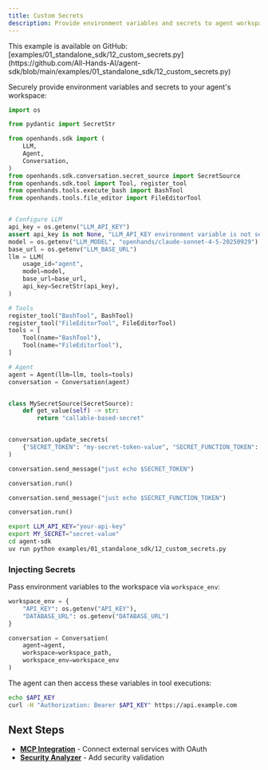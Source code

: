 ```yaml
---
title: Custom Secrets
description: Provide environment variables and secrets to agent workspace securely.
---
```


<Note>
This example is available on GitHub: [examples/01_standalone_sdk/12_custom_secrets.py](https://github.com/All-Hands-AI/agent-sdk/blob/main/examples/01_standalone_sdk/12_custom_secrets.py)
</Note>

Securely provide environment variables and secrets to your agent's workspace:

```python icon="python" expandable examples/01_standalone_sdk/12_custom_secrets.py
import os

from pydantic import SecretStr

from openhands.sdk import (
    LLM,
    Agent,
    Conversation,
)
from openhands.sdk.conversation.secret_source import SecretSource
from openhands.sdk.tool import Tool, register_tool
from openhands.tools.execute_bash import BashTool
from openhands.tools.file_editor import FileEditorTool


# Configure LLM
api_key = os.getenv("LLM_API_KEY")
assert api_key is not None, "LLM_API_KEY environment variable is not set."
model = os.getenv("LLM_MODEL", "openhands/claude-sonnet-4-5-20250929")
base_url = os.getenv("LLM_BASE_URL")
llm = LLM(
    usage_id="agent",
    model=model,
    base_url=base_url,
    api_key=SecretStr(api_key),
)

# Tools
register_tool("BashTool", BashTool)
register_tool("FileEditorTool", FileEditorTool)
tools = [
    Tool(name="BashTool"),
    Tool(name="FileEditorTool"),
]

# Agent
agent = Agent(llm=llm, tools=tools)
conversation = Conversation(agent)


class MySecretSource(SecretSource):
    def get_value(self) -> str:
        return "callable-based-secret"


conversation.update_secrets(
    {"SECRET_TOKEN": "my-secret-token-value", "SECRET_FUNCTION_TOKEN": MySecretSource()}
)

conversation.send_message("just echo $SECRET_TOKEN")

conversation.run()

conversation.send_message("just echo $SECRET_FUNCTION_TOKEN")

conversation.run()
```

```bash Running the Example
export LLM_API_KEY="your-api-key"
export MY_SECRET="secret-value"
cd agent-sdk
uv run python examples/01_standalone_sdk/12_custom_secrets.py
```

### Injecting Secrets

Pass environment variables to the workspace via `workspace_env`:

```python highlight={5-8}
workspace_env = {
    "API_KEY": os.getenv("API_KEY"),
    "DATABASE_URL": os.getenv("DATABASE_URL")
}

conversation = Conversation(
    agent=agent,
    workspace=workspace_path,
    workspace_env=workspace_env
)
```

The agent can then access these variables in tool executions:
```bash
echo $API_KEY
curl -H "Authorization: Bearer $API_KEY" https://api.example.com
```

## Next Steps

- **[MCP Integration](/sdk/guides/mcp)** - Connect external services with OAuth
- **[Security Analyzer](/sdk/guides/security-analyzer)** - Add security validation
